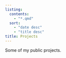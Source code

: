 ```yaml
---
listing:
  contents: 
    - "*.qmd"
  sort:
    - "date desc"
    - "title desc"
title: Projects
---
```


Some of my public projects.